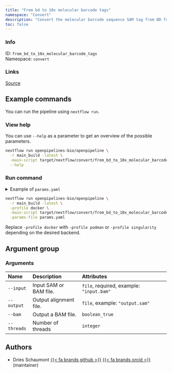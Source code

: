 ```yaml
---
title: "From bd to 10x molecular barcode tags"
namespace: "Convert"
description: "Convert the molecular barcode sequence SAM tag from BD format (MA) to 10X format (UB)"
toc: false
---
```


::: {.column-margin}

### Info

ID: `from_bd_to_10x_molecular_barcode_tags`  
Namespace: `convert`

### Links
[Source](https://github.com/openpipelines-bio/openpipeline/blob/main/src/convert/from_bd_to_10x_molecular_barcode_tags){.btn-action .btn-sm .btn-info .btn role="button"}

:::




## Example commands

You can run the pipeline using `nextflow run`.

### View help

You can use `--help` as a parameter to get an overview of the possible parameters.

```bash
nextflow run openpipelines-bio/openpipeline \
  -r main_build -latest \
  -main-script target/nextflow/convert/from_bd_to_10x_molecular_barcode_tags/main.nf \
  --help
```

### Run command

<details>
<summary>Example of `params.yaml`</summary>
```yaml

```
</details>

```bash
nextflow run openpipelines-bio/openpipeline \
  -r main_build -latest \
  -profile docker \
  -main-script target/nextflow/convert/from_bd_to_10x_molecular_barcode_tags/main.nf \
  -params-file params.yaml
```

:::{.callout-note}
Replace `-profile docker` with `-profile podman` or `-profile singularity` depending on the desired backend.
:::

## Argument group

### Arguments

|Name        |Description            |Attributes                               |
|:-----------|:----------------------|:----------------------------------------|
|`--input`   |Input SAM or BAM file. |`file`, required, example: `"input.bam"` |
|`--output`  |Output alignment file. |`file`, example: `"output.sam"`          |
|`--bam`     |Output a BAM file.     |`boolean_true`                           |
|`--threads` |Number of threads      |`integer`                                |

## Authors

  * Dries Schaumont [{{< fa brands github >}}](https://github.com/DriesSchaumont) [{{< fa brands orcid >}}](https://orcid.org/0000-0002-4389-0440) (maintainer)
